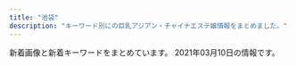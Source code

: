 ```yaml
---
title: "池袋"
description: "キーワード別にの巨乳アジアン・チャイナエステ嬢情報をまとめました。"
---
```


新着画像と新着キーワードをまとめています。
2021年03月10日の情報です。

<DmmAffiliateIns />
<KeywordTable
  shops={
    [
    {
        "name": "\u3086\u3089\u308a",
        "url": "http://www.yurari-massage.work/",
        "keywords": {
            "D": 11,
            "87": 8,
            "C": 29,
            "86": 17,
            "E": 3
        },
        "station": "JR\u6c60\u888b\u99c5\u897f\u53e3(\u5317)",
        "img_links": [
            "http://www.yurari-massage.work/img/mobile.png",
            "http://www.yurari-massage.work/img/sta25.jpg",
            "http://www.yurari-massage.work/img/st17.jpg",
            "http://www.yurari-massage.work/img/st21.jpg",
            "http://www.yurari-massage.work/img/st22.jpg",
            "http://www.yurari-massage.work/img/r9.jpg",
            "http://www.yurari-massage.work/img/head.jpg",
            "http://www.yurari-massage.work/img/m30.jpg",
            "http://www.yurari-massage.work/img/sta22.jpg",
            "http://www.yurari-massage.work/img/st027.jpg",
            "http://www.yurari-massage.work/img/sta4.jpg",
            "http://www.yurari-massage.work/img/st11.jpg",
            "http://www.yurari-massage.work/img/m60.jpg",
            "http://www.yurari-massage.work/img/m1.jpg",
            "http://www.yurari-massage.work/img/st017.jpg",
            "http://www.yurari-massage.work/img/m4.jpg",
            "http://www.yurari-massage.work/img/st26.jpg",
            "http://www.yurari-massage.work/img/st4.jpg",
            "http://www.yurari-massage.work/img/st28.jpg",
            "http://www.yurari-massage.work/img/st026.jpg",
            "http://www.yurari-massage.work/img/m50.jpg",
            "http://www.yurari-massage.work/img/m10.jpg",
            "http://www.yurari-massage.work/img/sta27.jpg",
            "http://www.yurari-massage.work/img/campian.jpg",
            "http://www.yurari-massage.work/img/m3.jpg",
            "http://www.yurari-massage.work/img/nos.jpg",
            "http://www.yurari-massage.work/img/st19.jpg",
            "http://www.yurari-massage.work/img/st07.jpg",
            "http://www.yurari-massage.work/img/m2.jpg",
            "http://www.yurari-massage.work/img/st022.jpg",
            "http://www.yurari-massage.work/img/sta7.jpg",
            "http://www.yurari-massage.work/img/m5.jpg",
            "http://www.yurari-massage.work/img/m20.jpg",
            "http://www.yurari-massage.work/img/sta28.jpg",
            "http://www.yurari-massage.work/img/sta26.jpg",
            "http://www.yurari-massage.work/img/m40.jpg",
            "http://www.yurari-massage.work/img/st021.jpg",
            "http://www.yurari-massage.work/img/st27.jpg",
            "http://www.yurari-massage.work/img/st25.jpg",
            "http://www.yurari-massage.work/img/st7.jpg",
            "http://www.yurari-massage.work/img/m6.jpg",
            "http://www.yurari-massage.work/img/sta21.jpg"
        ]
    },
    {
        "img_links": [
            "https://www.relax-es.net/img/s/area04.png",
            "https://www.relax-es.net/w160-p400/img/uploadfile/imgpc01608535783.jpg",
            "https://www.relax-es.net/img/uploadfile/imgpc01601601975.jpg",
            "https://www.relax-es.net/img/area.jpg",
            "https://www.relax-es.net/img/uploadfile/imgpc01601602188.jpg",
            "https://www.relax-es.net/w300-p200/img/uploadfile/imgpc01601942105.jpg",
            "https://www.relax-es.net/w160-p400/img/uploadfile/imgpc01601601975.jpg",
            "https://www.relax-es.net/w200-p300/img/uploadfile/imgpc01601942142.jpg",
            "https://www.relax-es.net/img/s/area06.png",
            "https://www.relax-es.net/img/bana04.jpg",
            "https://www.relax-es.net/img/uploadfile/imgpc01608535716.jpg",
            "https://www.relax-es.net/img/num5.png",
            "https://www.relax-es.net/img/num4.png",
            "https://www.relax-es.net/w160-p400/img/uploadfile/imgpc01601942142.jpg",
            "https://www.relax-es.net/img/uploadfile/imgpc01601942092.jpg",
            "https://www.relax-es.net/w200-p300/img/uploadfile/imgpc01608535783.jpg",
            "https://www.relax-es.net/w160-p400/img/uploadfile/imgpc01601602676.jpg",
            "https://www.relax-es.net/w160-p400/img/uploadfile/imgpc01601602761.jpg",
            "https://www.relax-es.net/w160-p400/img/uploadfile/imgpc01601602326.jpg",
            "https://www.relax-es.net/img/uploadfile/imgpc01601942165.jpg",
            "https://www.relax-es.net/img/uploadfile/imgpc01608535915.jpg",
            "https://www.relax-es.net/img/icon/new.png",
            "https://www.relax-es.net/img/uploadfile/imgpc01601602676.jpg",
            "https://www.relax-es.net/img/bana05.jpg",
            "https://www.relax-es.net/img/uploadfile/imgpc01601602890.jpg",
            "https://www.relax-es.net/w160-p400/img/uploadfile/imgpc01601602016.jpg",
            "https://www.relax-es.net/w160-p400/img/uploadfile/imgpc01601601781.jpg",
            "https://www.relax-es.net/w300-p200/img/uploadfile/imgpc01601601975.jpg",
            "https://www.relax-es.net/img/syscard.png",
            "https://www.relax-es.net/img/s/area02.png",
            "https://www.relax-es.net/w200-p300/img/uploadfile/imgpc01601602443.jpg",
            "https://www.relax-es.net/img/uploadfile/imgpc01601602403.jpg",
            "https://www.relax-es.net/w200-p300/img/uploadfile/imgpc01601942165.jpg",
            "https://www.relax-es.net/img/uploadfile/imgpc01601601781.jpg",
            "https://www.relax-es.net/img/s/area05.png",
            "https://www.relax-es.net/w160-p400/img/uploadfile/imgpc01601942123.jpg",
            "https://www.relax-es.net/w160-p400/img/uploadfile/imgpc01608535716.jpg",
            "https://www.relax-es.net/img/uploadfile/imgpc01608535826.jpg",
            "https://www.relax-es.net/w200-p300/img/uploadfile/imgpc01601602326.jpg",
            "https://www.relax-es.net/w200-p300/img/uploadfile/imgpc01601602761.jpg",
            "https://www.relax-es.net/img/s/area03.png",
            "https://www.relax-es.net/img/uploadfile/imgpc01601602269.jpg",
            "https://www.relax-es.net/img/num3.png",
            "https://www.relax-es.net/w160-p400/img/uploadfile/imgpc01601603008.jpg",
            "https://www.relax-es.net/w160-p400/img/uploadfile/imgpc01601602970.jpg",
            "https://www.relax-es.net/img/num1.png",
            "https://www.relax-es.net/img/uploadfile/imgpc01601942142.jpg",
            "https://www.relax-es.net/w160-p400/img/uploadfile/imgpc01601602188.jpg",
            "https://www.relax-es.net/img/uploadfile/imgpc01601602761.jpg",
            "https://www.relax-es.net/img/uploadfile/imgpc01601602443.jpg",
            "https://www.relax-es.net/w200-p300/img/uploadfile/imgpc01601602890.jpg",
            "https://www.relax-es.net/img/uploadfile/img_1601600707.jpg",
            "https://www.relax-es.net/img/kantan.jpg",
            "https://www.relax-es.net/w160-p400/img/uploadfile/imgpc01608535826.jpg",
            "https://www.relax-es.net/img/s/area01.png",
            "https://www.relax-es.net/img/uploadfile/imgpc01601942123.jpg",
            "https://www.relax-es.net/w160-p400/img/uploadfile/imgpc01601602890.jpg",
            "https://www.relax-es.net/img/bana07.jpg",
            "https://www.relax-es.net/img/num2.png",
            "https://www.relax-es.net/w160-p400/img/uploadfile/imgpc01608535915.jpg",
            "https://www.relax-es.net/img/uploadfile/imgpc01601602970.jpg",
            "https://www.relax-es.net/w160-p400/img/uploadfile/imgpc01601602443.jpg",
            "https://www.relax-es.net/img/bana03.jpg",
            "https://www.relax-es.net/w160-p400/img/uploadfile/imgpc01601602269.jpg",
            "https://www.relax-es.net/img/uploadfile/imgpc01601603008.jpg",
            "https://www.relax-es.net/img/uploadfile/imgpc01608535783.jpg",
            "https://www.relax-es.net/img/uploadfile/imgpc01601942105.jpg",
            "https://www.relax-es.net/img/uploadfile/imgpc01601602326.jpg",
            "https://www.relax-es.net/img/bana01.jpg",
            "https://www.relax-es.net/img/bana02.jpg",
            "https://www.relax-es.net/w160-p400/img/uploadfile/imgpc01601602403.jpg",
            "https://www.relax-es.net/w160-p400/img/uploadfile/imgpc01601942165.jpg",
            "https://www.relax-es.net/img/uploadfile/img_1601600792.jpg",
            "https://www.relax-es.net/img/bana10.jpg",
            "https://www.relax-es.net/img/uploadfile/imgpc01601602016.jpg",
            "https://www.relax-es.net/img/companioncoment.png",
            "https://www.relax-es.net/img/uploadfile/1601603998.png",
            "https://www.relax-es.net/w160-p400/img/uploadfile/imgpc01601942105.jpg",
            "https://www.relax-es.net/w200-p300/img/uploadfile/imgpc01601602970.jpg",
            "https://www.relax-es.net/w200-p300/img/uploadfile/imgpc01601603008.jpg",
            "https://www.relax-es.net/w160-p400/img/uploadfile/imgpc01601942092.jpg"
        ],
        "name": "New RELAX TIME",
        "station": "JR\u6c60\u888b\u99c5\u897f\u53e3(\u5317)",
        "url": "https://www.relax-es.net/",
        "keywords": {
            "F": 43,
            "C": 36,
            "87": 30,
            "E": 88,
            "90": 15,
            "88": 83,
            "D": 62,
            "89": 67
        }
    },
    {
        "station": "JR\u6c60\u888b\u99c5\u897f\u53e3",
        "url": "http://esthe-treat.com/",
        "img_links": [
            "http://esthe-treat.com/img/sysetc.png",
            "http://esthe-treat.com/img/botton.jpg",
            "http://esthe-treat.com/img/sys2.png",
            "http://esthe-treat.com/img/t-a.jpg",
            "http://esthe-treat.com/img/info.jpg",
            "http://esthe-treat.com/staff/ami/01.jpg",
            "http://esthe-treat.com/img/add.jpg",
            "http://esthe-treat.com/staff/mari/01.jpg",
            "http://esthe-treat.com/staff/natumi/01.jpg",
            "http://esthe-treat.com/img/t-s.jpg",
            "http://esthe-treat.com/staff/rena/01.jpg",
            "http://esthe-treat.com/img/sys1.png",
            "http://esthe-treat.com/img/t-r.jpg",
            "http://esthe-treat.com/img/cam.jpg",
            "http://esthe-treat.com/img/t-t.jpg",
            "http://esthe-treat.com/img/pic.jpg",
            "http://esthe-treat.com/img/adrs.jpg",
            "http://esthe-treat.com/staff/yuyu/01.jpg",
            "http://esthe-treat.com/img/tel.jpg",
            "http://esthe-treat.com/img/t-o.jpg",
            "http://esthe-treat.com/img/tit.jpg",
            "http://esthe-treat.com/img/pc.jpg"
        ],
        "name": "\u53f0\u6e7e\u5e78\u904b\u30ea\u30e9\u30af\u30bc\u30fc\u30b7\u30e7\u30f3",
        "keywords": {}
    },
    {
        "url": "http://new-paradise.net/",
        "station": "JR\u6c60\u888b\u99c5\u897f\u53e3",
        "img_links": [
            "http://new-paradise.net/images/noa.jpg",
            "http://new-paradise.net/images/misaki01.jpg",
            "http://new-paradise.net/images/flash1.jpg",
            "http://new-paradise.net/images/a1.jpg",
            "http://new-paradise.net/images/up.png",
            "http://new-paradise.net/images/g0.jpg",
            "http://new-paradise.net/images/a7.jpg",
            "http://new-paradise.net/images/kanna02.jpg",
            "http://new-paradise.net/images/down.png",
            "http://new-paradise.net/images/a4.jpg",
            "http://new-paradise.net/images/honoka.jpg",
            "http://new-paradise.net/images/kiki02.jpg",
            "http://new-paradise.net/images/r3.jpg",
            "http://new-paradise.net/images/a2.jpg",
            "http://new-paradise.net/images/mobile.png",
            "http://new-paradise.net/images/a5.jpg",
            "http://new-paradise.net/images/kiki.jpg",
            "http://new-paradise.net/images/info.jpg",
            "http://new-paradise.net/images/a6.jpg",
            "http://new-paradise.net/images/misaki02.jpg",
            "http://new-paradise.net/images/zi_staff.png",
            "http://new-paradise.net/images/itigo.jpg",
            "http://new-paradise.net/images/a3.jpg"
        ],
        "name": "\u5fc3\u30d1\u30e9\u30c0\u30a4\u30b9",
        "keywords": {}
    },
    {
        "name": "\u604b",
        "url": "http://koi.este.work/",
        "station": "JR\u6c60\u888b\u99c5\u897f\u53e3",
        "keywords": {
            "C": 12,
            "D": 18,
            "83": 18,
            "85": 6,
            "86": 6
        },
        "img_links": [
            "http://koi.este.work/tennai.png",
            "http://koi.este.work/2/uploadimg/1579481243.jpg",
            "http://koi.este.work/b_news.png",
            "http://momipara.jp/img/link/momi88.jpg",
            "http://koi.este.work/2/uploadimg/1577672563.jpg",
            "http://koi.este.work/t1.jpg",
            "http://koi.este.work/b_girl.png",
            "http://koi.este.work/mens-esthe.png",
            "http://koi.este.work/2/uploadimg/1601879728.jpg",
            "http://koi.este.work/top.jpg",
            "http://koi.este.work/t3.jpg",
            "http://koi.este.work/tennai2.jpg",
            "http://koi.este.work/tennai3.jpg",
            "http://koi.este.work/up_5_3_0.jpg",
            "http://koi.este.work/2/uploadimg/1565558725.jpg",
            "http://koi.este.work/tennai4.jpg"
        ]
    },
    {
        "keywords": {
            "C": 10,
            "88": 2,
            "84": 1,
            "D": 7,
            "86": 7,
            "87": 8
        },
        "url": "http://es-manzokudou.com/",
        "station": "JR\u6c60\u888b\u99c5\u6771\u53e3",
        "name": "\u6e80\u8db3\u5802",
        "img_links": [
            "http://es-manzokudou.com/uploads/e0558d7d118d3983ed620237423a6a17.jpg",
            "http://es-manzokudou.com/uploads/da9811a4171f2ec42d7c9a8567e79d8c.jpg",
            "http://es-manzokudou.com/images/info_09.png",
            "http://es-manzokudou.com/images/interior_10.jpg",
            "http://es-manzokudou.com/uploads/200f500725d3f15233d981ad9b5e6b9a.jpg",
            "http://es-manzokudou.com/uploads/8ec0af3b4889c07ab76ccbed51b2b813.jpg",
            "http://es-manzokudou.com/uploads/d71f74498ca17396d022ba9a4df966f3.jpg",
            "http://es-manzokudou.com/images/index_16.jpg",
            "http://es-manzokudou.com/uploads/8a1fb58d0b110680c2356994ca8efb25.jpg",
            "http://es-manzokudou.com/images/index_28.jpg",
            "http://es-manzokudou.com/images/interior_09.jpg",
            "http://es-manzokudou.com/uploads/de54f16df04e0df8ae07ab990b8c9fd2.jpg",
            "http://es-manzokudou.com/uploads/4a9bc6863322924a09070162269c7415.jpg",
            "http://es-manzokudou.com/images/index_22.jpg",
            "http://es-manzokudou.com/images/info_05.png",
            "http://es-manzokudou.com/images/info_04.png",
            "http://es-manzokudou.com/images/index_08.jpg",
            "http://es-manzokudou.com/images/info_02.png",
            "http://es-manzokudou.com/uploads/33e3f16ac4ad0cce4991bcbf73f4ed57.jpg",
            "http://es-manzokudou.com/images/index_23.jpg",
            "http://es-manzokudou.com/images/index_05.jpg",
            "http://es-manzokudou.com/images/index_14.jpg",
            "http://es-manzokudou.com/images/girls_09.jpg",
            "http://es-manzokudou.com/images/service_10.jpg",
            "http://es-manzokudou.com/uploads/848e0db3804d1d3c823537204d67f5aa.jpg",
            "http://es-manzokudou.com/uploads/efbc511fca65f9baeae51ee52426cc0e.jpg",
            "http://es-manzokudou.com/images/index_15.jpg",
            "http://es-manzokudou.com/images/index_24.jpg",
            "http://es-manzokudou.com/images/info_07.png",
            "http://es-manzokudou.com/uploads/9f77b9b12f9cf11fcb013974ba368064.jpg",
            "http://es-manzokudou.com/uploads/1e5aff376576a255098bc7597386a028.jpg",
            "http://es-manzokudou.com/uploads/6eeb47bf176bb33d310cc4b85e6877cd.jpg",
            "http://es-manzokudou.com/images/index_27.jpg",
            "http://es-manzokudou.com/uploads/0b1795e88117182a477ab05f88143541.jpg",
            "http://es-manzokudou.com/uploads/59a8a61377564fb64b48427e84e4243f.jpg",
            "http://es-manzokudou.com/uploads/62c2e989f1be95fc8e01be85b464d514.jpg",
            "http://es-manzokudou.com/images/index_09.jpg",
            "http://es-manzokudou.com/uploads/d0fdd8f6b16eaf7d5013c7d285fed2e3.jpg",
            "http://es-manzokudou.com/uploads/275d5f397baa63db8424c86d5d6237cf.jpg",
            "http://es-manzokudou.com/uploads/0796672f7c59948334658998a3c55cdb.jpg",
            "http://es-manzokudou.com/images/index_02.jpg",
            "http://es-manzokudou.com/uploads/b3126b220ec550d17cf3d4ceaa0d5f91.jpg",
            "http://es-manzokudou.com/uploads/b7f36d45469210b381ecb79a0e05a347.jpg",
            "http://es-manzokudou.com/uploads/7b043aa15c9a9920550a2b92ec6be546.jpg",
            "http://es-manzokudou.com/images/index_30.jpg",
            "http://es-manzokudou.com/images/girls_11.jpg",
            "http://es-manzokudou.com/images/index_11.jpg",
            "http://es-manzokudou.com/images/index_04.jpg",
            "http://es-manzokudou.com/uploads/6d01aeb80d9d599f91829439c8d1cce9.jpg",
            "http://es-manzokudou.com/images/index_06.jpg",
            "http://es-manzokudou.com/uploads/801bf12e5eb5d7775a0d06c4314059a8.jpg",
            "http://es-manzokudou.com/images/index_19.jpg",
            "http://es-manzokudou.com/images/index_17.jpg",
            "http://es-manzokudou.com/images/index_21.jpg",
            "http://es-manzokudou.com/uploads/0d826c16062de1388c242e2f77eb7cd6.jpg",
            "http://es-manzokudou.com/images/index_03.jpg",
            "http://es-manzokudou.com/uploads/209ba11412c2c128b5dfbdb8cfef6faa.jpg",
            "http://es-manzokudou.com/uploads/ce9c20b274548d8d7fc88ffba3feb6b8.jpg",
            "http://es-manzokudou.com/uploads/e29aa67ee54566513e4e34114bfdc7b9.jpg",
            "http://es-manzokudou.com/uploads/c7f77c3ead6ef13dab668a39ed78609c.jpg",
            "http://es-manzokudou.com/uploads/40fc21d31595f51aaf89793b1f68617b.jpg",
            "http://es-manzokudou.com/uploads/dedff2c11ab7aaa841a9cf2747a8406c.jpg",
            "http://es-manzokudou.com/uploads/d89fe15ae91cbe6757df76651ba2bafb.jpg",
            "http://es-manzokudou.com/uploads/88aa8f906b0332cb40ad4429c8e7b758.jpg",
            "http://es-manzokudou.com/images/index_31.jpg",
            "http://es-manzokudou.com/uploads/13ab049cc45dea80b43d33b6b7108f00.jpg",
            "http://es-manzokudou.com/images/index_29.jpg",
            "http://es-manzokudou.com/images/service_09.jpg",
            "http://es-manzokudou.com/images/index_07.jpg",
            "http://es-manzokudou.com/uploads/7284e4ffc051cbb8c074a8c30390ce68.jpg",
            "http://es-manzokudou.com/uploads/36735dc9d436a790f344c57635a3a44f.jpg",
            "http://es-manzokudou.com/uploads/4638ddb6f986a671b148647ba616100a.jpg",
            "http://es-manzokudou.com/uploads/f66d763bd48ac5f51969e4311ac7af5c.jpg",
            "http://es-manzokudou.com/uploads/356177edff3d3b7efc4a77022debc8aa.jpg",
            "http://www.cmfm2.jp/images/over_thumb_l.png",
            "http://es-manzokudou.com/uploads/c92c85411d427aeda4e82379f413bfc5.jpg",
            "http://es-manzokudou.com/images/index_13.jpg",
            "http://es-manzokudou.com/images/link_09.jpg",
            "http://es-manzokudou.com/images/info_01.png",
            "http://es-manzokudou.com/images/index_01.jpg"
        ]
    },
    {
        "img_links": [
            "http://awakoku.net/girls/yuri1.jpg",
            "http://awakoku.net/girls/yuri2.jpg",
            "http://awakoku.net/girls/yumi.jpg",
            "http://awakoku.net/topics/img/7-1.jpg",
            "http://manpuku-web2.sakura.ne.jp/awakoku/image/header.jpg",
            "http://awakoku.net/image/pickup.jpg",
            "http://awakoku.net/girls/noimage.jpg",
            "http://awakoku.net/girls/nana2.jpg",
            "http://awakoku.net/girls/nagisa1.jpg",
            "http://awakoku.net/girls/kana1.jpg",
            "http://awakoku.net/girls/ami1.jpg",
            "http://awakoku.net/girls/hana1.jpg",
            "http://awakoku.net/girls/nagisa2.jpg",
            "http://awakoku.net/girls/mina2.jpg",
            "http://awakoku.net/girls/saki1.jpg",
            "http://awakoku.net/girls/mina1.jpg",
            "http://awakoku.net/girls/misaki1.jpg",
            "http://awakoku.net/girls/hana2.jpg",
            "http://awakoku.net/girls/kana2.jpg",
            "http://awakoku.net/girls/nana1.jpg",
            "http://awakoku.net/topics/img/8-1.jpg",
            "http://awakoku.net/girls/misaki2.jpg"
        ],
        "keywords": {
            "C": 20,
            "88": 1,
            "84": 2,
            "83": 4,
            "87": 2,
            "85": 2,
            "86": 1,
            "F": 1
        },
        "url": "http://awakoku.net/",
        "station": "JR\u6c60\u888b\u99c5\u897f\u53e3",
        "name": "\u30a2\u30ef\u56fd\u515a"
    },
    {
        "keywords": {},
        "name": "\u30b9\u30de\u30a4\u30eb",
        "img_links": [],
        "station": "JR\u6c60\u888b\u99c5\u6771\u53e3",
        "url": "http://iris.iest.info/"
    },
    {
        "name": "\u767d\u3044\u604b\u4eba",
        "img_links": [
            "http://whitelover.jpest.net/uploads//sites/32/2021/01/02-1.jpg",
            "http://whitelover.jpest.net/uploads//sites/32/2021/02/g3.jpg",
            "http://whitelover.jpest.net/uploads//sites/32/2020/11/02-1.png",
            "http://whitelover.jpest.net/uploads//sites/32/2021/02/g3-1.jpg",
            "http://whitelover.jpest.net/uploads//sites/32/2021/02/g31.jpg",
            "http://whitelover.jpest.net/uploads//sites/32/2021/01/01-1.jpg",
            "http://whitelover.jpest.net/uploads//sites/32/2020/12/g3.jpg",
            "http://whitelover.jpest.net/uploads//sites/32/2020/12/g2.jpg",
            "http://whitelover.jpest.net/uploads//sites/32/2020/11/g1.jpg",
            "http://whitelover.jpest.net/uploads//sites/32/2020/11/g12.jpg",
            "http://whitelover.jpest.net/uploads//sites/32/elementor/thumbs/g3-1-p2n77xvnrngcubrvbz5lcdx939b43zx45417b9n100.jpg",
            "http://whitelover.jpest.net/uploads//sites/32/2020/12/g3-1.jpg",
            "http://whitelover.jpest.net/uploads//sites/32/2020/11/01-1.png"
        ],
        "station": "JR\u6c60\u888b\u99c5\u897f\u53e3",
        "url": "http://whitelover.jpest.net/",
        "keywords": {}
    },
    {
        "name": "\u6d17\u4f53\u30de\u30cb\u30a2",
        "img_links": [
            "http://manian-ikebukuro.com/img/pickupGirl.png",
            "http://manian-ikebukuro.com/image/cast/cast_69_1_l.jpg",
            "http://manian-ikebukuro.com/image/cast/10x10.jpg",
            "http://manian-ikebukuro.com/image/cast/cast_47_2_l.jpg",
            "http://manian-ikebukuro.com/img/header0.jpg",
            "http://manian-ikebukuro.com/img/spSite.jpg",
            "http://manian-ikebukuro.com/image/cast/cast_69_2_l.jpg",
            "http://manian-ikebukuro.com/sp/img/tel.png",
            "http://manian-ikebukuro.com/image/cast/cast_63_1_s.jpg",
            "http://manian-ikebukuro.com/image/cast/cast_6_1_s.jpg",
            "http://manian-ikebukuro.com/img/bar_profile.png",
            "http://manian-ikebukuro.com/img/news1.png",
            "http://manian-ikebukuro.com/image/cast/cast_71_1_l.jpg",
            "http://manian-ikebukuro.com/image/cast/cast_68_2_l.jpg",
            "http://manian-ikebukuro.com/img/line1.jpg",
            "http://manian-ikebukuro.com/img/bar_staff.png",
            "http://manian-ikebukuro.com/img/tel.png",
            "http://manian-ikebukuro.com/img/news3.png",
            "http://manian-ikebukuro.com/image/cast/cast_67_1_s.jpg",
            "http://manian-ikebukuro.com/image/cast/cast_6_2_l.jpg",
            "http://manian-ikebukuro.com/image/cast/cast_2_1_l.jpg",
            "http://manian-ikebukuro.com/image/cast/cast_68_1_l.jpg",
            "http://manian-ikebukuro.com/image/cast/cast_74_1_s.jpg",
            "http://manian-ikebukuro.com/image/cast/cast_69_1_s.jpg",
            "http://manian-ikebukuro.com/image/cast/cast_2_2_l.jpg",
            "http://manian-ikebukuro.com/image/cast/cast_6_1_l.jpg",
            "http://manian-ikebukuro.com/image/cast/cast_75_1_l.jpg",
            "http://manian-ikebukuro.com/image/cast/cast_64_1_s.jpg",
            "http://manian-ikebukuro.com/image/cast/cast_80_1_s.jpg",
            "http://manian-ikebukuro.com/image/cast/cast_75_1_s.jpg",
            "http://manian-ikebukuro.com/image/cast/cast_47_1_l.jpg",
            "http://manian-ikebukuro.com/image/cast/cast_77_1_s.jpg",
            "http://manian-ikebukuro.com/image/cast/cast_75_2_l.jpg",
            "http://manian-ikebukuro.com/image/cast/cast_70_1_s.jpg",
            "http://manian-ikebukuro.com/img/QRcode.png",
            "http://manian-ikebukuro.com/image/cast/cast_2_1_s.jpg",
            "http://manian-ikebukuro.com/image/cast/cast_71_2_l.jpg",
            "http://manian-ikebukuro.com/image/cast/cast_64_2_l.jpg",
            "http://manian-ikebukuro.com/image/cast/cast_64_1_l.jpg",
            "http://manian-ikebukuro.com/image/cast/cast_68_1_s.jpg",
            "http://manian-ikebukuro.com/image/cast/cast_71_1_s.jpg",
            "http://manian-ikebukuro.com/image/cast/cast_73_1_s.jpg",
            "http://manian-ikebukuro.com/image/cast/cast_63_1_l.jpg",
            "http://manian-ikebukuro.com/image/cast/cast_47_1_s.jpg"
        ],
        "url": "http://manian-ikebukuro.com/",
        "keywords": {},
        "station": "JR\u6c60\u888b\u99c5\u6771\u53e3"
    },
    {
        "station": "JR\u6c60\u888b\u99c5\u897f\u53e3",
        "keywords": {},
        "url": "http://mangetsudou.tyo.cm/",
        "img_links": [],
        "name": "\u6e80\u6708\u5802"
    },
    {
        "name": "MONA\u30fbLIZA \u30e2\u30ca\u30fb\u30ea\u30b6",
        "url": "http://monaliza.xyz/",
        "keywords": {
            "C": 8
        },
        "station": "JR\u6c60\u888b\u99c5\u897f\u53e3",
        "img_links": [
            "http://monaliza.xyz/images/top.jpg",
            "http://monaliza.xyz/images/r02.jpg",
            "http://monaliza.xyz/images/gallery_image01b.jpg",
            "http://monaliza.xyz/images/r01.jpg",
            "http://monaliza.xyz/images/g7.jpg",
            "http://monaliza.xyz/images/index_c1.jpg",
            "http://monaliza.xyz/images/g6.jpg",
            "http://monaliza.xyz/images/aoyi.jpg",
            "http://monaliza.xyz/images/g4.jpg",
            "http://monaliza.xyz/images/r03.jpg",
            "http://monaliza.xyz/images/index_c2.jpg",
            "http://monaliza.xyz/images/mobile.jpg",
            "http://monaliza.xyz/images/r04.jpg",
            "http://monaliza.xyz/images/index_c3.jpg",
            "http://monaliza.xyz/images/yuki.jpg"
        ]
    },
    {
        "station": "JR\u6c60\u888b\u99c5\u897f\u53e3",
        "name": "For You",
        "img_links": [
            "http://foryou-est.tokyo/images/flash1.jpg",
            "http://foryou-est.tokyo/images/yuri.jpg",
            "http://foryou-est.tokyo/images/yumi.jpg",
            "http://foryou-est.tokyo/images/zi_staff.png",
            "http://foryou-est.tokyo/images/ami.jpg",
            "http://foryou-est.tokyo/images/riri.jpg",
            "http://foryou-est.tokyo/images/emi.jpg",
            "http://foryou-est.tokyo/images/kina.jpg",
            "http://foryou-est.tokyo/images/sp01.jpg",
            "http://foryou-est.tokyo/images/mika.jpg",
            "http://foryou-est.tokyo/images/yuki.jpg",
            "http://foryou-est.tokyo/images/down.png",
            "http://foryou-est.tokyo/images/mobile.png",
            "http://foryou-est.tokyo/images/up.png",
            "http://foryou-est.tokyo/images/sp03.jpg",
            "http://foryou-est.tokyo/images/sp02.jpg",
            "http://foryou-est.tokyo/images/ai.jpg"
        ],
        "keywords": {},
        "url": "http://foryou-est.tokyo/"
    },
    {
        "name": "\u30cf\u30cb\u30fc\u30d3\u30fc",
        "station": "JR\u6c60\u888b\u99c5\u897f\u53e3(\u5317)",
        "keywords": {
            "88": 52,
            "D": 201,
            "82": 66,
            "C": 273,
            "84": 207,
            "85": 104,
            "83": 97
        },
        "img_links": [
            "https://honeybee2.com/images/icon_ranking_01.png",
            "https://honeybee2.com/images/icon_ranking_04.png",
            "https://honeybee2.com/images_staff/150/091115052227.jpg",
            "https://honeybee2.com/images_staff/117/082321050834.jpg",
            "https://honeybee2.com/images/btn_back.png",
            "https://honeybee2.com/images/bnr_side_card.png",
            "https://honeybee2.com/images_staff/142/060611173967.jpg",
            "https://honeybee2.com/images_staff/59/111000133157.jpg",
            "https://honeybee2.com/images_staff/142/060611265633.jpg",
            "https://honeybee2.com/images/bnr_160_45.jpg",
            "https://honeybee2.com/images/img_gallery_05.png",
            "https://honeybee2.com/images/no_image.jpg",
            "https://honeybee2.com/images/img_gallery_02.png",
            "https://honeybee2.com/images/vis_castframe_01.png",
            "https://honeybee2.com/images/icon_ranking_03.png",
            "https://honeybee2.com/images/bnr_468_60.jpg",
            "https://honeybee2.com/images/vis_profileframe.png",
            "https://honeybee2.com/images_staff/133/041312285087.jpg",
            "https://honeybee2.com/images/img_info_01.png",
            "https://honeybee2.com/images_staff/99/110211050217.jpg",
            "https://honeybee2.com/images_staff/108/040923420669.jpg",
            "https://honeybee2.com/images_staff/99/011420365888.jpg",
            "https://honeybee2.com/images_staff/60/032207120681.jpg",
            "https://honeybee2.com/images/bnr_200_40.jpg",
            "https://honeybee2.com/images/btn_next.png",
            "https://honeybee2.com/images_staff/117/082320544428.jpg",
            "https://honeybee2.com/images/img_info.png",
            "https://honeybee2.com/images/pagetop_off.png",
            "https://honeybee2.com/images/img_gallery_01.png",
            "https://honeybee2.com/images/icon_ranking_05.png",
            "https://honeybee2.com/images_staff/168/111318504622.jpg",
            "https://honeybee2.com/images/bnr_88_31.jpg",
            "https://honeybee2.com/images/img_info_03.png",
            "https://honeybee2.com/images_staff/133/032511552539.jpg",
            "https://honeybee2.com/images_staff/136/041523165620.jpg",
            "https://honeybee2.com/images_staff/134/041314164177.jpg",
            "https://honeybee2.com/images_staff/111/070714174922.jpg",
            "https://honeybee2.com/images_staff/134/041314054720.jpg",
            "https://honeybee2.com/images_staff/59/111000015721.jpg",
            "https://honeybee2.com/images/img_gallery_06.png",
            "https://honeybee2.com/images/img_gallery_04.png",
            "https://honeybee2.com/images_staff/136/041522461779.jpg",
            "https://honeybee2.com/images_staff/150/091116274617.jpg",
            "https://honeybee2.com/images/img_gallery_03.png",
            "https://honeybee2.com/images_staff/168/111319171076.jpg",
            "https://honeybee2.com/images_staff/60/032207115986.jpg",
            "https://honeybee2.com/images_staff/111/070714141435.jpg",
            "https://honeybee2.com/images/img_info_02.png",
            "https://honeybee2.com/images/bnr_side_concept.png"
        ],
        "url": "https://honeybee2.com/"
    },
    {
        "url": "http://www.i-rlx.info/",
        "img_links": [
            "http://www.i-rlx.info/girl/07.jpg",
            "http://www.i-rlx.info/images/index_09.jpg",
            "http://www.i-rlx.info/images/index_17.jpg",
            "http://www.i-rlx.info/images/index_15.jpg",
            "http://www.i-rlx.info/images/index_11.jpg",
            "http://www.i-rlx.info/images/index_28.jpg",
            "http://www.i-rlx.info/images/index_34.jpg",
            "http://www.i-rlx.info/girl/02.jpg",
            "http://www.i-rlx.info/images/upload/9e42414005a99f48.jpg",
            "http://www.i-rlx.info/images/index_24.jpg",
            "http://www.i-rlx.info/images/info.jpg",
            "http://www.i-rlx.info/images/upload/b0bbe23232bed8aa.jpg",
            "http://www.i-rlx.info/images/upload/thumb/eeb5d9caa554018e.jpg",
            "http://www.i-rlx.info/girl/018.jpg",
            "http://www.i-rlx.info/images/upload/bb2bfea87a6127cc.jpg",
            "http://www.i-rlx.info/girl/05.jpg",
            "http://www.i-rlx.info/images/sub_18.jpg",
            "http://www.i-rlx.info/images/upload/bb8a47bc98c64e87.jpg",
            "http://www.i-rlx.info/images/03.jpg",
            "http://www.i-rlx.info/images/upload/thumb/9e42414005a99f48.jpg",
            "http://www.i-rlx.info/i/room/r03.jpg",
            "http://www.i-rlx.info/images/index_39.jpg",
            "http://www.i-rlx.info/images/index_14.jpg",
            "http://www.i-rlx.info/images/upload/d9467bde93e01a59.jpg",
            "http://www.i-rlx.info/images/info_16.jpg",
            "http://www.i-rlx.info/images/index_12.jpg",
            "http://www.i-rlx.info/images/staff_16.jpg",
            "http://www.i-rlx.info/images/index_13.jpg",
            "http://www.i-rlx.info/images/sub_21.jpg",
            "http://www.i-rlx.info/images/upload/thumb/b0bbe23232bed8aa.jpg",
            "http://www.i-rlx.info/i/room/r02.jpg",
            "http://www.i-rlx.info/images/upload/c3c01fea3cdcaa08.jpg",
            "http://www.i-rlx.info/images/rec_16.jpg",
            "http://www.i-rlx.info/girl/017.jpg",
            "http://www.i-rlx.info/images/upload/thumb/bc0752fe4e53b8c6.jpg",
            "http://www.i-rlx.info/images/index_31.jpg",
            "http://www.i-rlx.info/images/upload/thumb/ac8e7ec3ac179feb.jpg",
            "http://www.i-rlx.info/images/index_10.jpg",
            "http://www.i-rlx.info/images/upload/thumb/95e8548329763630.jpg",
            "http://www.i-rlx.info/images/upload/thumb/22c78aefa047b678.jpg",
            "http://www.i-rlx.info/images/upload/0192d005c5f424ba.jpg",
            "http://www.i-rlx.info/i/girl/04.jpg",
            "http://www.i-rlx.info/images/upload/thumb/7d800b2f3fde617b.jpg",
            "http://www.i-rlx.info/images/upload/thumb/19b76df66faf0b12.jpg",
            "http://www.i-rlx.info/images/index_04.jpg",
            "http://www.i-rlx.info/images/upload/eeb5d9caa554018e.jpg",
            "http://www.i-rlx.info/images/index_18.jpg",
            "http://www.i-rlx.info/images/upload/3a57edcf235cfd8e.jpg",
            "http://www.i-rlx.info/images/index_01.jpg",
            "http://www.i-rlx.info/images/upload/19b76df66faf0b12.jpg",
            "http://www.i-rlx.info/i/room/r04.jpg",
            "http://www.i-rlx.info/girl/06.jpg",
            "http://www.i-rlx.info/i/girl/02.jpg",
            "http://www.i-rlx.info/images/upload/thumb/0192d005c5f424ba.jpg",
            "http://www.i-rlx.info/images/upload/4d0e657eefdddf42.jpg",
            "http://www.i-rlx.info/images/index_07.jpg",
            "http://www.i-rlx.info/images/upload/thumb/c3c01fea3cdcaa08.jpg",
            "http://www.i-rlx.info/images/upload/5f15caf7f272770f.jpg",
            "http://www.i-rlx.info/girl/08.jpg",
            "http://www.i-rlx.info/images/index_08.jpg",
            "http://www.i-rlx.info/images/index_35_01.jpg",
            "http://www.i-rlx.info/images/upload/7b4c8b9d49e714ee.jpg",
            "http://www.i-rlx.info/images/upload/thumb/bb2bfea87a6127cc.jpg",
            "http://www.i-rlx.info/images/upload/549fe7e03db1e8fc.jpg",
            "http://www.i-rlx.info/girl/01.jpg",
            "http://www.i-rlx.info/images/index_23.jpg",
            "http://www.i-rlx.info/images/upload/95e8548329763630.jpg",
            "http://www.i-rlx.info/images/index_22.jpg",
            "http://www.i-rlx.info/i/girl/03.jpg",
            "http://www.i-rlx.info/images/index_37.jpg",
            "http://www.i-rlx.info/images/index_06.jpg",
            "http://www.i-rlx.info/girl/04.jpg",
            "http://www.i-rlx.info/images/upload/dc8f1b616e622b2a.jpg",
            "http://www.i-rlx.info/images/index_20.jpg",
            "http://www.i-rlx.info/images/index_21.jpg",
            "http://www.i-rlx.info/images/index_19.jpg",
            "http://www.i-rlx.info/images/index_02.jpg",
            "http://www.i-rlx.info/images/index_36.jpg",
            "http://www.i-rlx.info/images/upload/thumb/7b4c8b9d49e714ee.jpg",
            "http://www.i-rlx.info/images/index_27.jpg",
            "http://www.i-rlx.info/images/upload/thumb/5f15caf7f272770f.jpg",
            "http://www.i-rlx.info/images/index_33.jpg",
            "http://www.i-rlx.info/images/upload/ac8e7ec3ac179feb.jpg",
            "http://www.i-rlx.info/images/rec.jpg",
            "http://www.i-rlx.info/images/upload/thumb/dc8f1b616e622b2a.jpg",
            "http://www.i-rlx.info/images/index_29.jpg",
            "http://www.i-rlx.info/images/upload/bc0752fe4e53b8c6.jpg",
            "http://www.i-rlx.info/images/upload/thumb/549fe7e03db1e8fc.jpg",
            "http://www.i-rlx.info/images/upload/7d800b2f3fde617b.jpg",
            "http://www.i-rlx.info/i/girl/05.jpg",
            "http://www.i-rlx.info/images/upload/22c78aefa047b678.jpg",
            "http://www.i-rlx.info/i/room/r01.jpg",
            "http://www.i-rlx.info/i/girl/01.jpg",
            "http://www.i-rlx.info/images/index_03.jpg",
            "http://www.i-rlx.info/images/upload/thumb/bb8a47bc98c64e87.jpg",
            "http://www.i-rlx.info/images/upload/thumb/4d0e657eefdddf42.jpg",
            "http://www.i-rlx.info/images/index_30.jpg",
            "http://www.i-rlx.info/images/upload/thumb/3a57edcf235cfd8e.jpg",
            "http://www.i-rlx.info/images/upload/thumb/d9467bde93e01a59.jpg",
            "http://www.i-rlx.info/images/index_26.jpg"
        ],
        "name": "\u30b7\u30e3\u30fc\u30ed\u30c3\u30c8\u59eb",
        "station": "JR\u6c60\u888b\u99c5\u897f\u53e3(\u5317)",
        "keywords": {
            "85": 11,
            "87": 1,
            "88": 1,
            "D": 4,
            "C": 20,
            "86": 2,
            "82": 2,
            "E": 1,
            "89": 3
        }
    },
    {
        "name": "\u6708\u306e\u604b",
        "keywords": {
            "\u30bb\u30af\u30b7\u30fc": 1
        },
        "url": "http://tsukinokoi.com/",
        "img_links": [
            "http://tsukinokoi.com/img/staff/151584629124140300.jpg",
            "http://tsukinokoi.com/images/bar_gallery.png",
            "http://tsukinokoi.com/img/staff/155204782386136400.jpg",
            "http://tsukinokoi.com/img/staff/142919725579809100.png",
            "http://tsukinokoi.com/images/news3.png",
            "http://tsukinokoi.com/img/staff/148586605226742500.jpg",
            "http://tsukinokoi.com/images/QRcode.png",
            "http://tsukinokoi.com/images/pickupGirl2014.png",
            "http://tsukinokoi.com/images/bar_top.png",
            "http://tsukinokoi.com/img/staff/153079932824200700.jpg",
            "http://tsukinokoi.com/img/staff/155611310658540500.jpg",
            "http://tsukinokoi.com/images/news1.png",
            "http://tsukinokoi.com/images/event/2020/m03.png",
            "http://tsukinokoi.com/img/staff/154673852166026500.jpg",
            "http://tsukinokoi.com/images/bar_staff.png",
            "http://tsukinokoi.com/img/staff/148256052554824000.jpg",
            "http://tsukinokoi.com/img/staff/148073918839938900.jpg",
            "http://tsukinokoi.com/img/staff/152008703796356600.jpg",
            "http://tsukinokoi.com/img/staff/155818741107218300.jpg",
            "http://tsukinokoi.com/img/staff/144652745411466600.jpg",
            "http://tsukinokoi.com/img/staff/160622584020640000.jpg",
            "http://tsukinokoi.com/img/staff/148586605222864500.jpg"
        ],
        "station": "JR\u6c60\u888b\u99c5\u897f\u53e3"
    },
    {
        "img_links": [
            "http://hanamizuki.jpn.cm/images/room2.jpg",
            "http://hanamizuki.jpn.cm/images/mobile.png",
            "http://hanamizuki.jpn.cm/photos/sites/43/2017/11/2017110204161468.jpg",
            "http://hanamizuki.jpn.cm/images/s_staff.png",
            "http://hanamizuki.jpn.cm/images/room4.jpg",
            "http://hanamizuki.jpn.cm/photos/sites/43/2019/12/2019122511054178.jpg",
            "http://hanamizuki.jpn.cm/images/nbj2.jpg",
            "http://hanamizuki.jpn.cm/images/room3.jpg",
            "http://hanamizuki.jpn.cm/photos/sites/43/2021/02/2021020211590282.jpg",
            "http://hanamizuki.jpn.cm/images/s_news.png",
            "http://hanamizuki.jpn.cm/images/s_link.png",
            "http://hanamizuki.jpn.cm/images/room1.jpg",
            "http://hanamizuki.jpn.cm/photos/sites/43/2017/11/2017110204162215.jpg",
            "http://hanamizuki.jpn.cm/images/top.png",
            "http://hanamizuki.jpn.cm/photos/sites/43/2019/12/2019122511054726.jpg"
        ],
        "url": "http://hanamizuki.jpn.cm/",
        "keywords": {
            "E": 1,
            "95": 1,
            "90": 1,
            "H": 2,
            "88": 1
        },
        "station": "JR\u6c60\u888b\u99c5\u6771\u53e3",
        "name": "\u6c34\u6728\u82b1"
    },
    {
        "url": "http://es-hana.work/",
        "img_links": [
            "http://es-hana.work/images/5.jpg",
            "http://es-hana.work/images/news.jpg",
            "http://es-hana.work/staff/ai.jpg",
            "http://es-hana.work/staff/miki.jpg",
            "http://es-hana.work/images/head.jpg",
            "http://es-hana.work/img/aya1.jpg",
            "http://es-hana.work/images/interior_t.jpg",
            "http://es-hana.work/images/sys1.jpg",
            "http://es-hana.work/staff/aya.jpg",
            "http://es-hana.work/img/yui1.jpg",
            "http://es-hana.work/img/rina1.jpg",
            "http://es-hana.work/img/miki1.jpg",
            "http://es-hana.work/images/7.jpg",
            "http://es-hana.work/images/6.jpg",
            "http://es-hana.work/images/staff_t.jpg",
            "http://es-hana.work/images/ac2.jpg",
            "http://es-hana.work/images/1.jpg",
            "http://es-hana.work/images/int.jpg",
            "http://es-hana.work/images/sys2.jpg",
            "http://es-hana.work/img/nana1.jpg",
            "http://es-hana.work/images/3.jpg",
            "http://es-hana.work/staff/yui.jpg",
            "http://es-hana.work/img/haruka1.jpg",
            "http://es-hana.work/images/2.jpg",
            "http://es-hana.work/staff/nana.jpg",
            "http://es-hana.work/staff/rina.jpg",
            "http://es-hana.work/images/8.jpg",
            "http://es-hana.work/images/line.jpg",
            "http://es-hana.work/images/tg.jpg",
            "http://es-hana.work/staff/haruka.jpg",
            "http://es-hana.work/img/ai1.jpg",
            "http://es-hana.work/staff/yuna.jpg",
            "http://es-hana.work/images/ac1.jpg"
        ],
        "station": "JR\u6c60\u888b\u99c5\u897f\u53e3(\u5317)",
        "name": "\u82b1\u6c34\u6728",
        "keywords": {}
    },
    {
        "url": "http://c-sun2.com/",
        "keywords": {
            "82": 10,
            "85": 4,
            "83": 10,
            "84": 8,
            "81": 4
        },
        "img_links": [
            "http://c-sun2.com/image/cast/cast_496_2_l.jpg",
            "http://c-sun2.com/image/cast/cast_534_2_l.jpg",
            "http://c-sun2.com/image/cast/cast_533_2_l.jpg",
            "http://c-sun2.com/image/cast/cast_496_1_l.jpg",
            "http://c-sun2.com/image/cast/cast_357_2_l.jpg",
            "http://c-sun2.com/image/cast/cast_534_1_l.jpg",
            "http://c-sun2.com/image/cast/cast_326_1_l.jpg",
            "http://c-sun2.com/image/cast/cast_466_1_l.jpg",
            "http://c-sun2.com/image/cast/cast_466_2_l.jpg",
            "http://c-sun2.com/image/cast/cast_484_2_l.jpg",
            "http://c-sun2.com/image/cast/cast_580_1_l.jpg",
            "http://c-sun2.com/image/cast/cast_485_2_l.jpg",
            "http://c-sun2.com/image/cast/cast_360_2_l.jpg",
            "http://c-sun2.com/image/cast/cast_393_1_l.jpg",
            "http://c-sun2.com/image/shame/192_1_l.jpg",
            "http://c-sun2.com/image/cast/cast_362_2_l.jpg",
            "http://c-sun2.com/image/cast/cast_390_2_l.jpg",
            "http://c-sun2.com/image/cast/cast_485_1_l.jpg",
            "http://c-sun2.com/image/cast/cast_473_2_l.jpg",
            "http://c-sun2.com/img/header.jpg",
            "http://c-sun2.com/image/cast/cast_492_2_l.jpg",
            "http://c-sun2.com/img/topbar_news.png",
            "http://c-sun2.com/img/event/camp3.jpg",
            "http://c-sun2.com/image/cast/cast_357_1_l.jpg",
            "http://c-sun2.com/img/bar_profile.png",
            "http://c-sun2.com/img/bar_therapist.png",
            "http://c-sun2.com/image/cast/cast_362_1_l.jpg",
            "http://c-sun2.com/image/cast/cast_524_2_l.jpg",
            "http://c-sun2.com/image/cast/cast_484_1_l.jpg",
            "http://c-sun2.com/img/bar_grallery.png",
            "http://c-sun2.com/image/cast/cast_533_1_l.jpg",
            "http://c-sun2.com/image/cast/cast_360_1_l.jpg",
            "http://c-sun2.com/image/cast/cast_473_1_l.jpg",
            "http://c-sun2.com/img/icon/new.png",
            "http://c-sun2.com/image/cast/cast_453_1_l.jpg",
            "http://c-sun2.com/image/cast/cast_390_1_l.jpg",
            "http://c-sun2.com/image/cast/cast_471_2_l.jpg",
            "http://c-sun2.com/image/cast/cast_471_1_l.jpg",
            "http://c-sun2.com/image/cast/cast_393_2_l.jpg",
            "http://c-sun2.com/image/cast/cast_492_1_l.jpg",
            "http://c-sun2.com/img/topbar_camp.png",
            "http://c-sun2.com/image/cast/cast_453_2_l.jpg",
            "http://c-sun2.com/img/topbar_osusume.png",
            "http://c-sun2.com/image/cast/cast_524_1_l.jpg",
            "http://c-sun2.com/image/cast/cast_326_2_l.jpg"
        ],
        "name": "\u30b9\u30a4\u30fc\u30c8\u30de\u30c3\u30c8",
        "station": "JR\u6c60\u888b\u99c5\u897f\u53e3"
    },
    {
        "keywords": {
            "88": 1,
            "86": 2,
            "90": 1
        },
        "station": "JR\u6c60\u888b\u99c5\u897f\u53e3",
        "img_links": [
            "http://www.coco-8.jp/_src/36741636/5.jpg",
            "http://www.coco-8.jp/_src/36742640/b.png",
            "http://www.coco-8.jp/_src/36741638/4.jpg",
            "http://www.coco-8.jp/_src/36746641/risa.jpg",
            "http://www.coco-8.jp/_src/36746633/lineline.png",
            "http://www.coco-8.jp/_src/36746346/maya.jpg",
            "http://www.coco-8.jp/_src/36745880/pic2.jpg",
            "http://www.coco-8.jp/_src/37791774/wechatimg437_20201113100952153.jpg",
            "http://www.coco-8.jp/_src/36746351/lineline.png",
            "http://www.coco-8.jp/_src/36742461/4.jpg",
            "http://www.coco-8.jp/_src/49632727/wechatimg336_20201102105038881.jpg",
            "http://www.coco-8.jp/_src/36741637/3.jpg",
            "http://www.coco-8.jp/_src/36742644/sayuri.jpg",
            "http://www.coco-8.jp/_src/36746732/road2.png",
            "http://www.coco-8.jp/_src/36742630/b.png",
            "http://www.coco-8.jp/_src/36741674/5.jpg",
            "http://www.coco-8.jp/_src/36742462/5.jpg",
            "http://www.coco-8.jp/_src/36742459/2.jpg",
            "http://www.coco-8.jp/_src/36742642/b.png",
            "http://www.coco-8.jp/_src/36742714/s2.jpg",
            "http://www.coco-8.jp/_src/36746331/lineline.png",
            "http://www.coco-8.jp/_src/37791754/smartselect_20191212-140919_wechat.jpg",
            "http://www.coco-8.jp/_src/37791773/wechatimg437_20201113100952153.jpg",
            "http://www.coco-8.jp/_src/36741640/1.jpg",
            "http://www.coco-8.jp/_src/36741678/down.png",
            "http://www.coco-8.jp/_src/36746398/mei1.jpg",
            "http://www.coco-8.jp/_src/36746644/lineline.png",
            "http://www.coco-8.jp/_src/36813493/cam2.jpg",
            "http://www.coco-8.jp/_src/36815290/cam.png",
            "http://www.coco-8.jp/_src/36741672/4.jpg",
            "http://www.coco-8.jp/_src/49977773/wechatimg437_20201113100952153.jpg",
            "http://www.coco-8.jp/_src/49977785/wechatimg336_20201102105038881.jpg",
            "http://www.coco-8.jp/_src/49977786/wechatimg336_20201102105038881.jpg",
            "http://www.coco-8.jp/_src/36746379/aki.jpg",
            "http://www.coco-8.jp/_src/36746692/g3.jpg",
            "http://www.coco-8.jp/_src/36742791/s4.jpg",
            "http://www.coco-8.jp/_src/36746320/sayuri.jpg",
            "http://www.coco-8.jp/_src/36745876/pic1.jpg",
            "http://www.coco-8.jp/_src/36746702/g6.jpg",
            "http://www.coco-8.jp/_src/36746395/lineline.png",
            "http://www.coco-8.jp/_src/49632559/wechatimg336_20201102105038881.jpg",
            "http://www.coco-8.jp/_src/36820892/cam3.png",
            "http://www.coco-8.jp/_src/36820891/cam3.png",
            "http://www.coco-8.jp/_src/49977789/lineline.png",
            "http://www.coco-8.jp/_src/36746642/risa.jpg",
            "http://www.coco-8.jp/_src/49977665/wechatimg437_20201113100952153.jpg",
            "http://www.coco-8.jp/_src/36746682/g.jpg",
            "http://www.coco-8.jp/_src/36746345/maya.jpg",
            "http://www.coco-8.jp/_src/36746639/lineline.png",
            "http://www.coco-8.jp/_src/36742780/s3.jpg",
            "http://www.coco-8.jp/_src/37791789/lineline.png",
            "http://www.coco-8.jp/_src/36741673/3.jpg",
            "http://www.coco-8.jp/_src/36712010/sayuri.jpg",
            "http://www.coco-8.jp/_src/36746636/iwa1.jpg",
            "http://www.coco-8.jp/_src/36742460/3.jpg",
            "http://www.coco-8.jp/_src/36746635/iwa1.jpg",
            "http://www.coco-8.jp/_src/36741670/1.jpg",
            "http://www.coco-8.jp/_src/36746688/g2.jpg",
            "http://www.coco-8.jp/_src/36813492/cam2.jpg",
            "http://www.coco-8.jp/_src/36742658/s1.jpg",
            "http://www.coco-8.jp/_src/36746397/mei1.jpg",
            "http://www.coco-8.jp/_src/36741639/2.jpg",
            "http://www.coco-8.jp/_src/36746380/aki.jpg",
            "http://www.coco-8.jp/_src/36746714/b.png",
            "http://www.coco-8.jp/_src/36742655/down.png",
            "http://www.coco-8.jp/_src/36742638/b.png",
            "http://www.coco-8.jp/_src/36741671/2.jpg",
            "http://www.coco-8.jp/_src/36742458/1.jpg",
            "http://www.coco-8.jp/_src/36742636/b.png",
            "http://www.coco-8.jp/_src/36743040/s5.jpg",
            "http://www.coco-8.jp/_src/36746704/g5.png"
        ],
        "name": "CoCo8 \u30b3\u30b3\u30a8\u30a4\u30c8",
        "url": "http://www.coco-8.jp/"
    },
    {
        "station": "JR\u6c60\u888b\u99c5\u897f\u53e3",
        "name": "\u30a2\u30ed\u30de\u30ed\u30de\u30f3\u30b9",
        "keywords": {
            "C": 21
        },
        "url": "http://salon-arm.com/",
        "img_links": [
            "http://salon-arm.com/staff/mai/01.jpg",
            "http://salon-arm.com/i/files/homeimg.jpg",
            "http://salon-arm.com/img/ttl_mobile.png",
            "http://salon-arm.com/pic/head.png",
            "http://salon-arm.com/staff/reina/01mb.jpg",
            "http://salon-arm.com/staff/midori/01.jpg",
            "http://salon-arm.com/staff/reina/01.jpg",
            "http://salon-arm.com/staff/ai/01mb.jpg",
            "http://salon-arm.com/staff/saya/01.jpg",
            "http://salon-arm.com/img/att.jpg",
            "http://salon-arm.com/pic/top.png",
            "http://salon-arm.com/img/ttl_line.png",
            "http://salon-arm.com/staff/ai/01.jpg",
            "http://salon-arm.com/staff/mai/01mb.jpg",
            "http://salon-arm.com/staff/yuuka/01.jpg",
            "http://salon-arm.com/staff/ichigo/01mb.jpg",
            "http://salon-arm.com/img/ttl_tnew.png",
            "http://salon-arm.com/staff/ichigo/01.jpg",
            "http://salon-arm.com/staff/rika/01mb.jpg",
            "http://salon-arm.com/img/ttl_staff.png",
            "http://salon-arm.com/staff/kaori/01.jpg",
            "http://salon-arm.com/staff/midori/01mb.jpg",
            "http://salon-arm.com/staff/nana/01mb.jpg",
            "http://salon-arm.com/staff/nana/01.jpg",
            "http://salon-arm.com/img/ttl_concept.png",
            "http://salon-arm.com/staff/yuuka/01mb.jpg",
            "http://salon-arm.com/staff/rika/01.jpg",
            "http://salon-arm.com/staff/saya/01mb.jpg",
            "http://salon-arm.com/staff/emi/01mb.jpg",
            "http://salon-arm.com/staff/ringo/01.jpg",
            "http://salon-arm.com/staff/ringo/01mb.jpg",
            "http://salon-arm.com/staff/kaori/01mb.jpg",
            "http://salon-arm.com/staff/emi/01.jpg"
        ]
    },
    {
        "img_links": [
            "https://www.aroma-angels.net/images/up_5_26_0.jpg",
            "https://www.aroma-angels.net/images/ml_11_1_425.jpg",
            "https://www.aroma-angels.net/images/mc_1_1_1338.jpg",
            "https://www.aroma-angels.net/images/ml_11_1_445.jpg",
            "https://www.aroma-angels.net/images/ml_11_1_105.jpg",
            "https://www.aroma-angels.net/images/mc_1_2_144.jpg",
            "https://www.aroma-angels.net/asset/img/spacer900x360.png",
            "https://www.aroma-angels.net/images/up_5_27_0.jpg",
            "https://www.aroma-angels.net/images/ml_11_1_2202.jpg",
            "https://www.aroma-angels.net/images/mc_1_1_105.jpg",
            "https://www.aroma-angels.net/images/up_5_5_0.jpg",
            "https://www.aroma-angels.net/images/mc_1_1_144.jpg",
            "https://www.aroma-angels.net/images/link/link_19.jpg",
            "https://www.aroma-angels.net/images/ml_11_1_240.jpg",
            "https://www.aroma-angels.net/images/mt_10_1_105.jpg",
            "https://www.aroma-angels.net/images/mt_10_1_446.jpg",
            "https://www.aroma-angels.net/images/mc_1_1_1092.jpg",
            "https://www.aroma-angels.net/images/up_5_6_0.jpg",
            "https://www.aroma-angels.net/images/mc_1_3_314.jpg",
            "https://www.aroma-angels.net/images/mt_10_1_505.jpg",
            "https://www.aroma-angels.net/images/mc_1_1_1698.jpeg",
            "https://www.aroma-angels.net/images/ml_11_1_144.jpg",
            "https://www.aroma-angels.net/images/up_5_15_0.jpg",
            "https://www.aroma-angels.net/images/mc_1_1_505.jpg",
            "https://www.aroma-angels.net/images/ml_11_1_1285.jpg",
            "https://www.aroma-angels.net/images/up_5_25_0.jpg",
            "https://www.aroma-angels.net/images/ml_11_1_882.jpg",
            "https://www.aroma-angels.net/asset/img/spacer300x450.png",
            "https://www.aroma-angels.net/images/up_5_12_0.jpg",
            "https://www.aroma-angels.net/images/mc_1_2_105.jpg",
            "https://www.aroma-angels.net/images/ml_11_1_1272.jpg",
            "https://www.aroma-angels.net/images/ml_11_1_1698.jpeg",
            "https://www.aroma-angels.net/images/up_5_18_0.jpg",
            "https://www.aroma-angels.net/images/up_5_13_0.jpg",
            "https://www.aroma-angels.net/images/ml_11_1_208.jpg",
            "https://www.aroma-angels.net/images/ml_11_1_1338.jpg",
            "https://www.aroma-angels.net/images/mc_1_1_446.jpg",
            "https://www.aroma-angels.net/images/mc_1_2_1092.jpg",
            "https://www.aroma-angels.net/images/up_5_22_0.jpg",
            "https://www.aroma-angels.net/images/ml_11_1_960.jpg",
            "https://menlog.net/link/menlog20040.jpg",
            "https://www.aroma-angels.net/images/link/link_31.jpg",
            "https://www.aroma-angels.net/images/ml_11_1_314.jpg",
            "https://www.aroma-angels.net/images/mc_1_1_506.jpg",
            "https://www.aroma-angels.net/images/mc_1_1_240.jpg",
            "https://www.aroma-angels.net/images/mc_1_1_314.jpg",
            "https://www.aroma-angels.net/images/mc_1_1_2202.jpg",
            "https://www.aroma-angels.net/images/ml_11_1_1411.jpg",
            "https://www.aroma-angels.net/images/mc_1_1_882.jpg",
            "https://www.aroma-angels.net/images/up_5_10_0.jpg",
            "https://www.aroma-angels.net/asset/img/top2.jpg",
            "https://www.aroma-angels.net/images/up_5_14_0.jpg",
            "https://www.aroma-angels.net/images/up_5_9_0.jpg",
            "https://estama.jp/assets_new/default/pc/img/page/link/estama_200_40.png",
            "https://www.aroma-angels.net/images/link/link_34.jpg",
            "https://www.aroma-angels.net/images/mt_10_1_144.jpg",
            "https://www.aroma-angels.net/images/up_5_23_0.jpg",
            "https://www.aroma-angels.net/images/up_5_8_0.jpg",
            "https://www.aroma-angels.net/images/ml_11_1_508.jpg",
            "https://www.aroma-angels.net/images/ml_11_1_446.jpg",
            "https://www.aroma-angels.net/images/mt_10_1_508.jpg",
            "https://www.aroma-angels.net/images/mc_1_1_241.jpg",
            "https://www.aroma-angels.net/images/link/link_15.jpg",
            "https://www.aroma-angels.net/images/ml_11_1_1064.jpg",
            "https://www.aroma-angels.net/images/ml_11_1_241.jpg",
            "https://www.aroma-angels.net/images/mc_1_2_314.jpg",
            "https://www.aroma-angels.net/images/mc_1_1_508.jpg",
            "https://www.aroma-angels.net/images/up_5_19_0.jpg",
            "https://www.aroma-angels.net/images/ml_11_1_506.jpg",
            "https://www.aroma-angels.net/asset/img/spacer_gallery.png",
            "https://www.aroma-angels.net/asset/img/top.jpg",
            "https://www.aroma-angels.net/images/up_5_17_0.jpg",
            "https://www.aroma-angels.net/images/up_5_11_0.jpeg",
            "https://www.aroma-angels.net/images/up_5_7_0.jpg",
            "https://www.aroma-angels.net/images/mt_10_1_506.jpg",
            "https://www.aroma-angels.net/images/ml_11_1_505.jpg",
            "https://www.aroma-angels.net/images/ml_11_1_507.jpg",
            "https://www.aroma-angels.net/images/ml_11_1_1092.jpg",
            "https://www.aroma-angels.net/images/link/link_27.jpg",
            "https://www.aroma-angels.net/images/ml_11_1_239.jpg",
            "https://www.aroma-angels.net/images/ml_11_1_268.jpg"
        ],
        "station": "JR\u6c60\u888b\u99c5\u897f\u53e3",
        "url": "https://www.aroma-angels.net/",
        "name": "AromaAngels\uff5e\u6c60\u888b\u30a2\u30ed\u30de\u30a8\u30f3\u30b8\u30a7\u30eb\u30ba\uff5e",
        "keywords": {
            "89": 1,
            "86": 8,
            "87": 6,
            "E": 2,
            "85": 8,
            "D": 19,
            "83": 1,
            "88": 6,
            "C": 42
        }
    }
]
}
/>
<DmmAffiliateScript />
